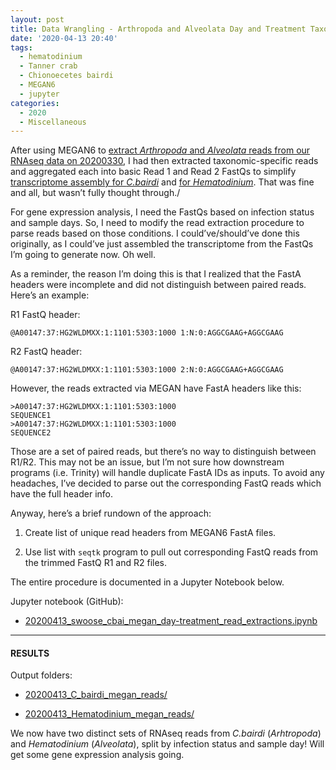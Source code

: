 ```yaml
---
layout: post
title: Data Wrangling - Arthropoda and Alveolata Day and Treatment Taxonomic RNAseq FastQ Extractions
date: '2020-04-13 20:40'
tags:
  - hematodinium
  - Tanner crab
  - Chionoecetes bairdi
  - MEGAN6
  - jupyter
categories:
  - 2020
  - Miscellaneous
---
```

After using MEGAN6 to [extract _Arthropoda_ and _Alveolata_ reads from our RNAseq data on 20200330](https://robertslab.github.io/sams-notebook/posts/2020/2020-03-30-RNAseq-Reads-Extractions-C.bairdi-Taxonomic-Reads-Extractions-with-MEGAN6-on-swoose.html), I had then extracted taxonomic-specific reads and aggregated each into basic Read 1 and Read 2 FastQs to simplify [transcriptome assembly for _C.bairdi_](https://robertslab.github.io/sams-notebook/2020/03/30/Transcriptome-Assembly-C.bairdi-with-MEGAN6-Taxonomy-specific-Reads-with-Trinity-on-Mox.html) and [for _Hematodinium_](https://robertslab.github.io/sams-notebook/2020/03/30/Transcriptome-Assembly-Hematodinium-with-MEGAN6-Taxonomy-specific-Reads-with-Trinity-on-Mox.html). That was fine and all, but wasn't fully thought through./

For gene expression analysis, I need the FastQs based on infection status and sample days. So, I need to modify the read extraction procedure to parse reads based on those conditions. I could've/should've done this originally, as I could've just assembled the transcriptome from the FastQs I'm going to generate now. Oh well.

As a reminder, the reason I'm doing this is that I realized that the FastA headers were incomplete and did not distinguish between paired reads. Here's an example:

R1 FastQ header:

`@A00147:37:HG2WLDMXX:1:1101:5303:1000 1:N:0:AGGCGAAG+AGGCGAAG`

R2 FastQ header:

`@A00147:37:HG2WLDMXX:1:1101:5303:1000 2:N:0:AGGCGAAG+AGGCGAAG`

However, the reads extracted via MEGAN have FastA headers like this:

```
>A00147:37:HG2WLDMXX:1:1101:5303:1000
SEQUENCE1
>A00147:37:HG2WLDMXX:1:1101:5303:1000
SEQUENCE2
```

Those are a set of paired reads, but there's no way to distinguish between R1/R2. This may not be an issue, but I'm not sure how downstream programs (i.e. Trinity) will handle duplicate FastA IDs as inputs. To avoid any headaches, I've decided to parse out the corresponding FastQ reads which have the full header info.

Anyway, here's a brief rundown of the approach:

1. Create list of unique read headers from MEGAN6 FastA files.

2. Use list with `seqtk` program to pull out corresponding FastQ reads from the trimmed FastQ R1 and R2 files.

The entire procedure is documented in a Jupyter Notebook below.

Jupyter notebook (GitHub):

- [20200413_swoose_cbai_megan_day-treatment_read_extractions.ipynb](https://github.com/RobertsLab/code/blob/master/notebooks/sam/20200413_swoose_cbai_megan_day-treatment_read_extractions.ipynb)

---

#### RESULTS

Output folders:

- [20200413_C_bairdi_megan_reads/](https://gannet.fish.washington.edu/Atumefaciens/20200413_C_bairdi_megan_reads/)

- [20200413_Hematodinium_megan_reads/](https://gannet.fish.washington.edu/Atumefaciens/20200413_Hematodinium_megan_reads/)


We now have two distinct sets of RNAseq reads from _C.bairdi_ (_Arhtropoda_) and _Hematodinium_ (_Alveolata_), split by infection status and sample day! Will get some gene expression analysis going.
